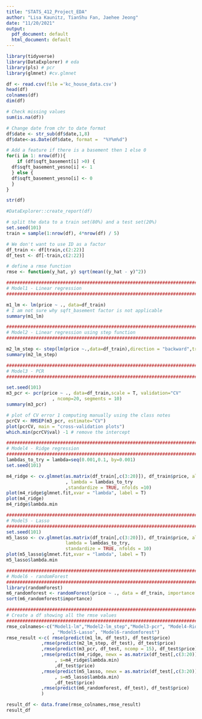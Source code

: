 ```yaml
---
title: "STATS_412_Project_EDA"
author: "Lisa Kaunitz, TianShu Fan, Jaehee Jeong"
date: "11/20/2021"
output:
  pdf_document: default
  html_document: default
---
```

```r
library(tidyverse)
library(DataExplorer) # eda
library(pls) # pcr
library(glmnet) #cv.glmnet
```

```r
df <- read.csv(file ='kc_house_data.csv')
head(df)
colnames(df)
dim(df)
```


```r
# Check missing values
sum(is.na(df))

# Change date from chr to date format
df$date <- str_sub(df$date,1,8)
df$date<-as.Date(df$date, format =  "%Y%m%d")

# Add a feature if there is a basement then 1 else 0
for(i in 1: nrow(df)){
    if (df$sqft_basement[i] >0) {
  df$sqft_basement_yesno[i] <- 1
  } else {
  df$sqft_basement_yesno[i] <- 0
  }
}

str(df)
```

```r
#DataExplorer::create_report(df)
```

```r
# split the data to a train set(80%) and a test set(20%)
set.seed(101)
train = sample(1:nrow(df), 4*nrow(df) / 5)

# We don't want to use ID as a factor
df_train <- df[train,c(2:22)]
df_test <- df[-train,c(2:22)]

# define a rmse function
rmse <- function(y_hat, y) sqrt(mean((y_hat - y)^2))

############################################################################
# Model1 - Linear regression
############################################################################

m1_lm <- lm(price ~ ., data=df_train)
# I am not sure why sqft_basement factor is not applicable
summary(m1_lm)

############################################################################
# Model2 - Linear regression using step function
############################################################################

m2_lm_step <- step(lm(price ~.,data=df_train),direction = "backward",trace = F)
summary(m2_lm_step)

############################################################################
# Model3 - PCR
############################################################################

set.seed(101)
m3_pcr <- pcr(price ~ ., data=df_train,scale = T, validation="CV"
                 , ncomp=20, segments = 10)
summary(m3_pcr)

# plot of CV error 1 computing manually using the class notes
pcrCV <- RMSEP(m3_pcr, estimate="CV")
plot(pcrCV, main = "cross-validation plots")
which.min(pcrCV$val) -1 # remove the intercept

############################################################################
# Model4 - Ridge regression
############################################################################
lambdas_to_try = lambda=seq(0.001,0.1, by=0.001)
set.seed(101)

m4_ridge <- cv.glmnet(as.matrix(df_train[,c(3:20)]), df_train$price, alpha = 0
                      , lambda = lambdas_to_try
                      ,standardize = TRUE, nfolds =10)
plot(m4_ridge$glmnet.fit,xvar = "lambda", label = T)
plot(m4_ridge)
m4_ridge$lambda.min

############################################################################
# Model5 - Lasso
############################################################################
set.seed(101)
m5_lasso <- cv.glmnet(as.matrix(df_train[,c(3:20)]), df_train$price, alpha = 1,
                      lambda = lambdas_to_try,
                      standardize = TRUE, nfolds = 10)
plot(m5_lasso$glmnet.fit,xvar = "lambda", label = T)
m5_lasso$lambda.min

############################################################################
# Model6 - randomForest
############################################################################
library(randomForest)
m6_randomforest <- randomForest(price ~ ., data = df_train, importance = TRUE)
sort(m6_randomforest$importance)

############################################################################
# Create a df showing all the rmse values
############################################################################
rmse_colnames<-c("Model1-lm","Model2-lm_step","Model3-pcr", "Model4-Ridge"
                 , "Model5-Lasso", "Model6-randomforest")
rmse_result <-c( rmse(predict(m1_lm, df_test), df_test$price)
             ,rmse(predict(m2_lm_step, df_test), df_test$price)
             ,rmse(predict(m3_pcr, df_test, ncomp = 15), df_test$price)
             ,rmse(predict(m4_ridge, newx = as.matrix(df_test[,c(3:20)])
                  , s=m4_ridge$lambda.min)
                  ,df_test$price)
             ,rmse(predict(m5_lasso, newx = as.matrix(df_test[,c(3:20)])
                  , s=m5_lasso$lambda.min)
                  ,df_test$price)
             ,rmse(predict(m6_randomforest, df_test), df_test$price)
             )

result_df <- data.frame(rmse_colnames,rmse_result)
result_df
```